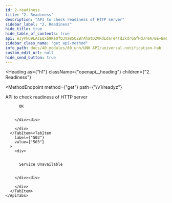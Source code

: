 ```yaml
---
id: 2-readiness
title: "2. Readiness"
description: "API to check readiness of HTTP server"
sidebar_label: "2. Readiness"
hide_title: true
hide_table_of_contents: true
api: eJyVkU9LAzEQxb9KeOfQ3Va85OZBrAhatD2VRdLdaTe4TdZkdrGGfHdJreA/BE+Bmbx5M78XwXoXoNYI5EfyqCQaCrU3PRtnoXCxuBbsRN1S/SQ86cZYCkG4rZgvlwtxkkl4Cr2zgQJUxKws8/N10t0NksR5efaz9UB+NDWJldWjNp3edISUJPbErWugsCOGRK+5hUIxTou8yeEV8rR3PiFi8B0UWuZeFUWMg20fyTa9M5ZTQqokjN26bM+GO4LCypqs1p24dWy2ptZ5IzEfNvgNxNZ58ackd96/TyflpMwH9y7wXtvsavU+m84m4v4D5HebiNpZJsv/QM+HPo9leuGi77Sx2fbIIp6QrTFOjxkdoVUSrQucyzFudKCV71LK5eeB/AFqXUmM2ptjDmpdfU7i6nKJlN4Auoa/lw==
sidebar_class_name: "get api-method"
info_path: docs/40_modules/80_unh/UNH API/universal-notification-hub
custom_edit_url: null
hide_send_button: true
---
```



<Heading
  as={"h1"}
  className={"openapi__heading"}
  children={"2. Readiness"}
>
</Heading>

<MethodEndpoint
  method={"get"}
  path={"/v1/readyz"}
>
  
</MethodEndpoint>



API to check readiness of HTTP server

<div>
  <div>
    <ApiTabs
      label={undefined}
      id={undefined}
    >
      <TabItem
        label={"200"}
        value={"200"}
      >
        <div>
          
          
          OK
          
          
        </div><div>
          
        </div>
      </TabItem><TabItem
        label={"503"}
        value={"503"}
      >
        <div>
          
          
          Service Unavailable
          
          
        </div><div>
          
        </div>
      </TabItem>
    </ApiTabs>
  </div>
</div>
      